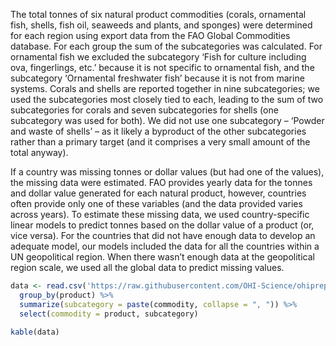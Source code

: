 The total tonnes of six natural product commodities (corals, ornamental fish, shells, fish oil, seaweeds and plants, and sponges) were determined for each region using export data from the FAO Global Commodities database. For each group the sum of the subcategories was calculated.  For ornamental fish we excluded the subcategory ‘Fish for culture including ova, fingerlings, etc.’ because it is not specific to ornamental fish, and the subcategory ‘Ornamental freshwater fish’ because it is not from marine systems. Corals and shells are reported together in nine subcategories; we used the subcategories most closely tied to each, leading to the sum of two subcategories for corals and seven subcategories for shells (one subcategory was used for both). We did not use one subcategory – ‘Powder and waste of shells’ – as it likely a byproduct of the other subcategories rather than a primary target (and it comprises a very small amount of the total anyway).

If a country was missing tonnes or dollar values (but had one of the values), the missing data were estimated. FAO provides yearly data for the tonnes and dollar value generated for each natural product, however, countries often provide only one of these variables (and the data provided varies across years). To estimate these missing data, we used country-specific linear models to predict tonnes based on the dollar value of a product (or, vice versa). For the countries that did not have enough data to develop an adequate model, our models included the data for all the countries within a UN geopolitical region. When there wasn’t enough data at the geopolitical region scale, we used all the global data to predict missing values.  

```r
data <- read.csv('https://raw.githubusercontent.com/OHI-Science/ohiprep/master/globalprep/np/v2016/raw/commodities2products.csv') %>%
  group_by(product) %>%
  summarize(subcategory = paste(commodity, collapse = ", ")) %>%
  select(commodity = product, subcategory)

kable(data)

```

